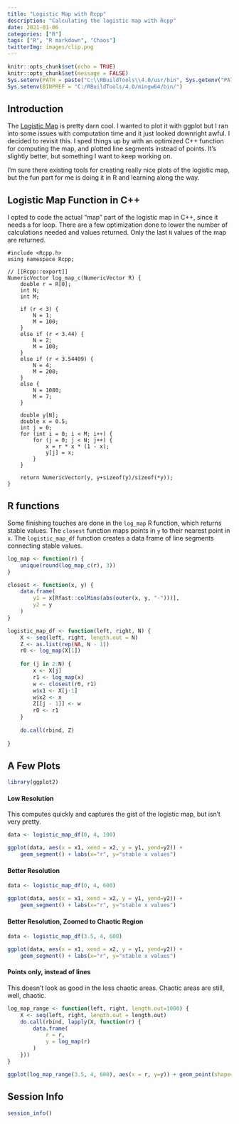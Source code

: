 ```yaml
---
title: "Logistic Map with Rcpp"
description: "Calculating the logistic map with Rcpp"
date: 2021-01-06
categories: ["R"]
tags: ["R", "R markdown", "Chaos"]
twitterImg: images/clip.png
---
```


```r
knitr::opts_chunk$set(echo = TRUE)
knitr::opts_chunk$set(message = FALSE)
Sys.setenv(PATH = paste("C:\\RBuildTools\\4.0/usr/bin", Sys.getenv("PATH"), sep=";"))
Sys.setenv(BINPREF = "C:/RBuildTools/4.0/mingw64/bin/")
```

## Introduction

The [Logistic Map](https://en.wikipedia.org/wiki/Logistic_map) is pretty darn cool. I wanted to plot it with ggplot but I ran into some issues with computation time and it just looked downright awful. I decided to revisit this. I sped things up by with an optimized C++ function for computing the map, and plotted line segments instead of points. It's slightly better, but something I want to keep working on.

I'm sure there existing tools for creating really nice plots of the logistic map, but the fun part for me is doing it in R and learning along the way.

## Logistic Map Function in C++

I opted to code the actual "map" part of the logistic map in C++, since it needs a for loop. There are a few optimization done to lower the number of calculations needed and values returned. Only the last `N` values of the map are returned. 

```Rcpp
#include <Rcpp.h>
using namespace Rcpp;

// [[Rcpp::export]]
NumericVector log_map_c(NumericVector R) {
    double r = R[0];
    int N;
    int M;
    
    if (r < 3) {
        N = 1;
        M = 100;
    }
    else if (r < 3.44) {
        N = 2;
        M = 100;
    }
    else if (r < 3.54409) {
        N = 4;
        M = 200;
    }
    else {
        N = 1080;
        M = 7;
    }
    
    double y[N];
    double x = 0.5;
    int j = 0;
    for (int i = 0; i < M; i++) {
        for (j = 0; j < N; j++) {
            x = r * x * (1 - x);
            y[j] = x;
        }
    }
    
    return NumericVector(y, y+sizeof(y)/sizeof(*y));
}

```

## R functions

Some finishing touches are done in the `log_map` R function, which returns stable values. The `closest` function maps points in `y` to their nearest point in `x`. The `logistic_map_df` function creates a data frame of line segments connecting stable values. 

```r
log_map <- function(r) {
    unique(round(log_map_c(r), 3))
}

closest <- function(x, y) {
    data.frame(
        y1 = x[Rfast::colMins(abs(outer(x, y, "-")))],
        y2 = y
    )
}

logistic_map_df <- function(left, right, N) {
    X <- seq(left, right, length.out = N)
    Z <- as.list(rep(NA, N - 1))
    r0 <- log_map(X[1])
    
    for (j in 2:N) {
        x <- X[j]
        r1 <- log_map(x)
        w <- closest(r0, r1)
        w$x1 <- X[j-1]
        w$x2 <- x
        Z[[j - 1]] <- w
        r0 <- r1
    }
    
    do.call(rbind, Z)
    
}
```

## A Few Plots

```r
library(ggplot2)
```

#### Low Resolution

This computes quickly and captures the gist of the logistic map, but isn't very pretty.

```r
data <- logistic_map_df(0, 4, 100)

ggplot(data, aes(x = x1, xend = x2, y = y1, yend=y2)) + 
    geom_segment() + labs(x="r", y="stable x values")
```

#### Better Resolution

```r
data <- logistic_map_df(0, 4, 600)

ggplot(data, aes(x = x1, xend = x2, y = y1, yend=y2)) + 
    geom_segment() + labs(x="r", y="stable x values")
```

#### Better Resolution, Zoomed to Chaotic Region

```r
data <- logistic_map_df(3.5, 4, 600)

ggplot(data, aes(x = x1, xend = x2, y = y1, yend=y2)) + 
    geom_segment() + labs(x="r", y="stable x values")
```

#### Points only, instead of lines

This doesn't look as good in the less chaotic areas. Chaotic areas are still, well, chaotic.

```r
log_map_range <- function(left, right, length.out=1000) {
    X <- seq(left, right, length.out = length.out)
    do.call(rbind, lapply(X, function(r) {
        data.frame(
            r = r,
            y = log_map(r)
        )
    }))
}

ggplot(log_map_range(3.5, 4, 600), aes(x = r, y=y)) + geom_point(shape=".")
```

## Session Info

```r
session_info()
```

